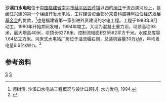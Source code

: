 {{Infobox dam
|name=沙溪口水电站
|official_name=
|image=沙溪口水电站 - Shaxikou Hydropower Plant - 2016.03 - panoramio.jpg
|image_size=300px
|image_caption=
|image_alt=
|location_map= China Fujian
|location_map_width=
|location_map_text=沙溪口水电站在福建的位置
|coordinates={{coord|26|35|07|N|118|04|54|E|type:landmark|display=inline,title}}
|country={{PRC}}
|location=[[福建省|福建省]][[南平市|南平市]][[延平区|延平区]][[西芹镇|西芹镇]][[闽江|西溪]]
|purpose=发电
|status=O
|construction_began=1983年9月
|opening=1990年2月
|demolished=
|cost=10.55亿
|builder=
|owner=
|operator=
|dam_type=混凝土重力坝
|dam_crosses=[[闽江|西溪]]
|dam_height_foundation=
|dam_height_thalweg=
|dam_length=627.6米
|dam_elevation_crest=93米
|dam_width_crest=
|dam_width_base=
|dam_volume=
|spillway_count=
|spillway_type=
|spillway_capacity=
|res_name=沙溪口水库
|res_capacity_total=1.64亿立方米
|res_capacity_active=
|res_capacity_inactive=
|res_catchment=25562平方千米
|res_surface=
|res_max_length=
|res_max_width=
|res_max_depth=
|res_elevation=
|res_tidal_range=
|plant_name=沙溪口水电站
|plant_coordinates={{coord|27|44|18|N|119|49|11|E|type:landmark|display=inline}}
|plant_operator=
|plant_commission=1990年
|plant_decommission=
|plant_type=河床式水电站
|plant_hydraulic_head=
|plant_turbines=
|plant_pumpgenerators=
|plant_pumps=
|plant_capacity=30万千瓦
|plant_capacity_factor=
|plant_efficiency=
|plant_storage_hours=
|plant_annual_gen=
|plant_annual_gen_year=
|website=
|extra=
}}
'''沙溪口水电站'''位于[[中国|中国]][[福建省|福建省]][[南平市|南平市]][[延平区|延平区]][[西芹镇|西芹镇]]以西的[[闽江|闽江]]干流西溪河段上，是闽江兴建的第一个梯级开发水电站，工程建设资金部分来自[[科威特阿拉伯经济发展基金会|科威特阿拉伯经济发展基金会]]的贷款，<ref>阙树清. 沙溪口水电站工程概况与设计口顾[J]. 水力发电, 1994.</ref>也是福建省第一家引进外资建设的水电工程。工程于1983年9月动工，1990年开始并网发电，1994年竣工。大坝为混凝土重力坝，坝顶高程93米，最大坝高40米，坝顶长627.6米，控制流域面积25562平方千米。水库总库容1.64亿立方米。河床式水电站厂房位于溢流堰右侧，总装机容量30万[[千瓦|kW]]，年均发电量9.6亿[[千瓦·时|kW·h]]。<ref name="中国河湖大典">{{cite book zh |author=《[[中国河湖大典|中国河湖大典]]》编纂委员会 |title=《中国河湖大典·东南诸河、台湾卷》 |format=M |edition=1 |location=北京 |publisher=中国水利水电出版社 |date=2014年12月 |pages=86页 |id= ISBN 978-7-5170-2765-2}}</ref>
==参考资料==
{{reflist}}

[[Category:福建水电站|S]]
[[Category:延平区|S]]